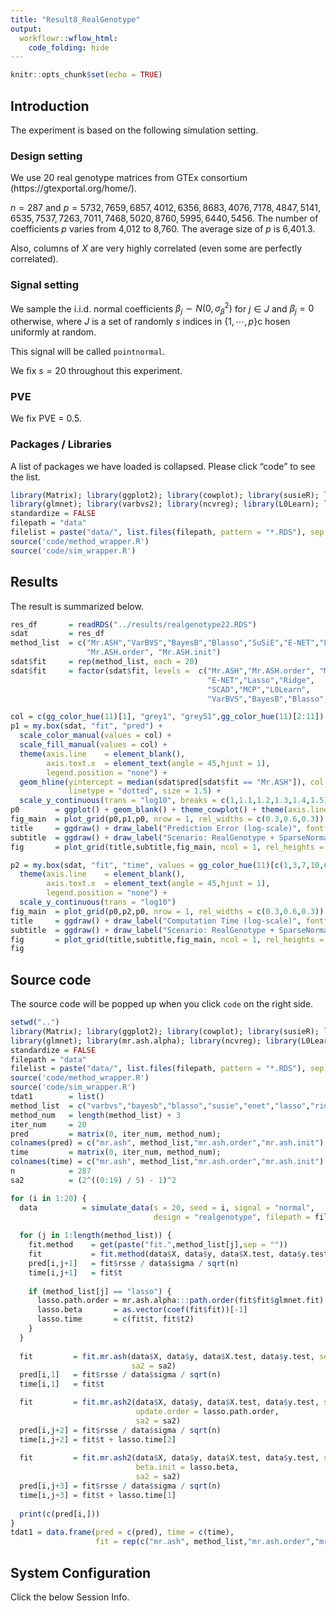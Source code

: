 ```yaml
---
title: "Result8_RealGenotype"
output:
  workflowr::wflow_html:
    code_folding: hide
---
```


```r
knitr::opts_chunk$set(echo = TRUE)
```

## Introduction

The experiment is based on the following simulation setting.

### Design setting

We use 20 real genotype matrices from GTEx consortium (https://gtexportal.org/home/).

$n = 287$ and $p = 5732, 7659, 6857, 4012, 6356, 8683, 4076, 7178, 4847, 5141, 6535, 7537, 7263, 7011, 7468, 5020, 8760, 5995, 6440, 5456$. The number of coefficients $p$ varies from 4,012 to 8,760. The average size of $p$ is 6,401.3.

Also, columns of $X$ are very highly correlated (even some are perfectly correlated).

### Signal setting

We sample the i.i.d. normal coefficients $\beta_j \sim N(0,\sigma_\beta^2)$ for $j \in J$ and $\beta_ j = 0$ otherwise, where $J$ is a set of randomly $s$ indices in $\{1,⋯,p\}$c hosen uniformly at random.

This signal will be called `pointnormal`.

We fix $s = 20$ throughout this experiment.

### PVE

We fix PVE = 0.5.

### Packages / Libraries

A list of packages we have loaded is collapsed. Please click "code" to see the list.

```r
library(Matrix); library(ggplot2); library(cowplot); library(susieR); library(BGLR);
library(glmnet); library(varbvs2); library(ncvreg); library(L0Learn); library(varbvs);
standardize = FALSE
filepath = "data"
filelist = paste("data/", list.files(filepath, pattern = "*.RDS"), sep = "")
source('code/method_wrapper.R')
source('code/sim_wrapper.R')
```

## Results

The result is summarized below. 

```r
res_df       = readRDS("../results/realgenotype22.RDS")
sdat         = res_df
method_list  = c("Mr.ASH","VarBVS","BayesB","Blasso","SuSiE","E-NET","Lasso","Ridge","SCAD","MCP","L0Learn",
                 "Mr.ASH.order", "Mr.ASH.init")
sdat$fit     = rep(method_list, each = 20)
sdat$fit     = factor(sdat$fit, levels =  c("Mr.ASH","Mr.ASH.order", "Mr.ASH.init",
                                            "E-NET","Lasso","Ridge",
                                            "SCAD","MCP","L0Learn",
                                            "VarBVS","BayesB","Blasso","SuSiE"))

col = c(gg_color_hue(11)[1], "grey1", "grey51",gg_color_hue(11)[2:11])
p1 = my.box(sdat, "fit", "pred") + 
  scale_color_manual(values = col) +
  scale_fill_manual(values = col) +
  theme(axis.line    = element_blank(),
        axis.text.x  = element_text(angle = 45,hjust = 1),
        legend.position = "none") +
  geom_hline(yintercept = median(sdat$pred[sdat$fit == "Mr.ASH"]), col = gg_color_hue(11)[1],
             linetype = "dotted", size = 1.5) +
  scale_y_continuous(trans = "log10", breaks = c(1,1.1,1.2,1.3,1.4,1.5))
p0        = ggplot() + geom_blank() + theme_cowplot() + theme(axis.line = element_blank())
fig_main  = plot_grid(p0,p1,p0, nrow = 1, rel_widths = c(0.3,0.6,0.3))
title     = ggdraw() + draw_label("Prediction Error (log-scale)", fontface = 'bold', size = 20) 
subtitle  = ggdraw() + draw_label("Scenario: RealGenotype + SparseNormal, n = 287, p = 4012-8760, pve = 0.5", fontface  = 'bold', size = 18) 
fig       = plot_grid(title,subtitle,fig_main, ncol = 1, rel_heights = c(0.1,0.06,0.95))
```

```r
p2 = my.box(sdat, "fit", "time", values = gg_color_hue(11)[c(1,3,7,10,6,9,11,2,4,5,8)]) +
  theme(axis.line    = element_blank(),
        axis.text.x  = element_text(angle = 45,hjust = 1),
        legend.position = "none") +
  scale_y_continuous(trans = "log10")
fig_main  = plot_grid(p0,p2,p0, nrow = 1, rel_widths = c(0.3,0.6,0.3))
title     = ggdraw() + draw_label("Computation Time (log-scale)", fontface = 'bold', size = 20) 
subtitle  = ggdraw() + draw_label("Scenario: RealGenotype + SparseNormal, n = 287, p = 4012-8760, pve = 0.5", fontface  = 'bold', size = 18) 
fig       = plot_grid(title,subtitle,fig_main, ncol = 1, rel_heights = c(0.1,0.06,0.95))
fig
```

## Source code

The source code will be popped up when you click `code` on the right side. 

```r
setwd("..")
library(Matrix); library(ggplot2); library(cowplot); library(susieR); library(BGLR);
library(glmnet); library(mr.ash.alpha); library(ncvreg); library(L0Learn); library(varbvs);
standardize = FALSE
filepath = "data"
filelist = paste("data/", list.files(filepath, pattern = "*.RDS"), sep = "")
source('code/method_wrapper.R')
source('code/sim_wrapper.R')
tdat1        = list()
method_list  = c("varbvs","bayesb","blasso","susie","enet","lasso","ridge","scad2","mcp2","l0learn")
method_num   = length(method_list) + 3
iter_num     = 20
pred         = matrix(0, iter_num, method_num);
colnames(pred) = c("mr.ash", method_list,"mr.ash.order","mr.ash.init")
time         = matrix(0, iter_num, method_num);
colnames(time) = c("mr.ash", method_list,"mr.ash.order","mr.ash.init")
n            = 287
sa2          = (2^((0:19) / 5) - 1)^2

for (i in 1:20) {
  data          = simulate_data(s = 20, seed = i, signal = "normal",
                                design = "realgenotype", filepath = filelist[i], pve = 0.5)
  
  for (j in 1:length(method_list)) {
    fit.method    = get(paste("fit.",method_list[j],sep = ""))
    fit           = fit.method(data$X, data$y, data$X.test, data$y.test, seed = i)
    pred[i,j+1]   = fit$rsse / data$sigma / sqrt(n)
    time[i,j+1]   = fit$t
    
    if (method_list[j] == "lasso") {
      lasso.path.order = mr.ash.alpha:::path.order(fit$fit$glmnet.fit)
      lasso.beta       = as.vector(coef(fit$fit))[-1]
      lasso.time       = c(fit$t, fit$t2)
    }
  }
 
  fit         = fit.mr.ash(data$X, data$y, data$X.test, data$y.test, seed = i,
                           sa2 = sa2)
  pred[i,1]   = fit$rsse / data$sigma / sqrt(n)
  time[i,1]   = fit$t

  fit         = fit.mr.ash2(data$X, data$y, data$X.test, data$y.test, seed = i,
                            update.order = lasso.path.order,
                            sa2 = sa2)
  pred[i,j+2] = fit$rsse / data$sigma / sqrt(n)
  time[i,j+2] = fit$t + lasso.time[2]
  
  fit         = fit.mr.ash2(data$X, data$y, data$X.test, data$y.test, seed = i,
                            beta.init = lasso.beta,
                            sa2 = sa2)
  pred[i,j+3] = fit$rsse / data$sigma / sqrt(n)
  time[i,j+3] = fit$t + lasso.time[1]
  
  print(c(pred[i,]))
}
tdat1 = data.frame(pred = c(pred), time = c(time),
                   fit = rep(c("mr.ash", method_list,"mr.ash.order","mr.ash.init"), each = 20))
```

## System Configuration

Click the below Session Info.